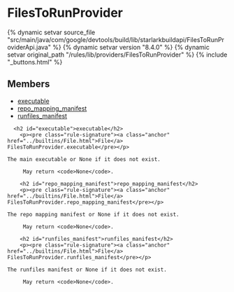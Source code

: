 <html devsite>
<head>
  <meta name="project_path" value="/_project.yaml">
  <meta name="book_path" value="/versions/8.4.0/_book.yaml">
</head>
<body>

<h1 class="page-title" id="modules.FilesToRunProvider">FilesToRunProvider</h1>

{% dynamic setvar source_file "src/main/java/com/google/devtools/build/lib/starlarkbuildapi/FilesToRunProviderApi.java" %}
{% dynamic setvar version "8.4.0" %}
{% dynamic setvar original_path "/rules/lib/providers/FilesToRunProvider" %}
{% include "_buttons.html" %}
<!-- {% raw %} -->



<h2>Members</h2>
<ul>
    <li>
    <a href="#executable">executable</a>
  </li>
      <li>
    <a href="#repo_mapping_manifest">repo_mapping_manifest</a>
  </li>
      <li>
    <a href="#runfiles_manifest">runfiles_manifest</a>
  </li>
  </ul>

      <h2 id="executable">executable</h2>
        <p><pre class="rule-signature"><a class="anchor" href="../builtins/File.html">File</a> FilesToRunProvider.executable</pre></p>

    The main executable or None if it does not exist.

         May return <code>None</code>.

        <h2 id="repo_mapping_manifest">repo_mapping_manifest</h2>
        <p><pre class="rule-signature"><a class="anchor" href="../builtins/File.html">File</a> FilesToRunProvider.repo_mapping_manifest</pre></p>

    The repo mapping manifest or None if it does not exist.

         May return <code>None</code>.

        <h2 id="runfiles_manifest">runfiles_manifest</h2>
        <p><pre class="rule-signature"><a class="anchor" href="../builtins/File.html">File</a> FilesToRunProvider.runfiles_manifest</pre></p>

    The runfiles manifest or None if it does not exist.

         May return <code>None</code>.


</body>
</html>

<!-- {% endraw %} -->
